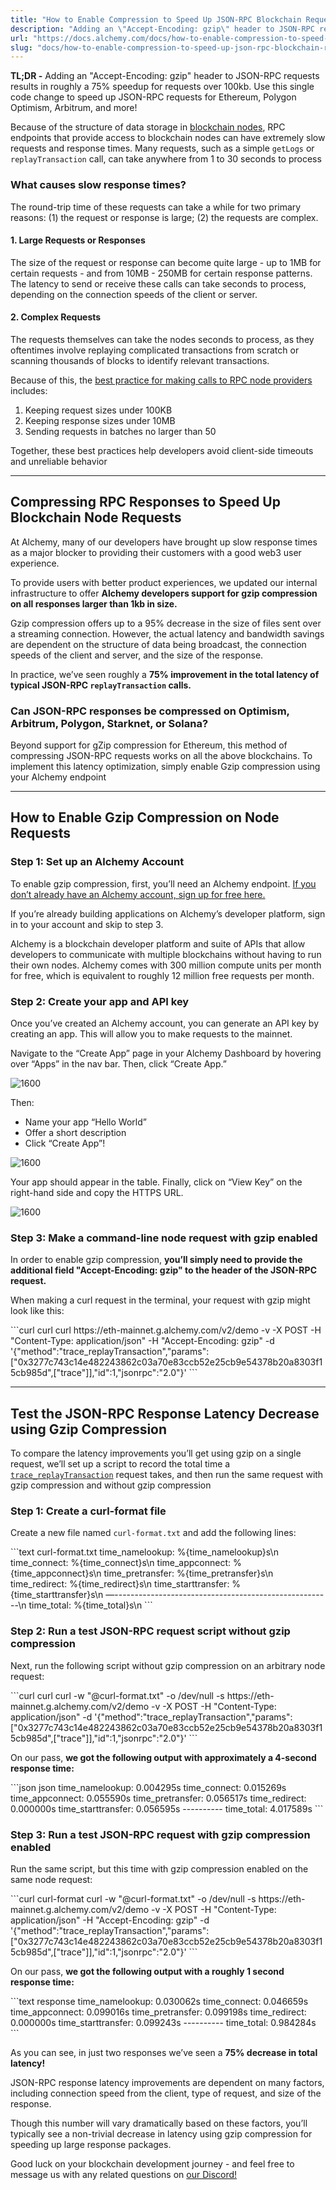 ```yaml
---
title: "How to Enable Compression to Speed Up JSON-RPC Blockchain Requests"
description: "Adding an \"Accept-Encoding: gzip\" header to JSON-RPC requests results in roughly a 75% speedup for requests over 100kb. Use this single code change to speed up JSON-RPC requests!"
url: "https://docs.alchemy.com/docs/how-to-enable-compression-to-speed-up-json-rpc-blockchain-requests"
slug: "docs/how-to-enable-compression-to-speed-up-json-rpc-blockchain-requests"
---
```


**TL;DR -** Adding an "Accept-Encoding: gzip" header to JSON-RPC requests results in roughly a 75% speedup for requests over 100kb. Use this single code change to speed up JSON-RPC requests for Ethereum, Polygon Optimism, Arbitrum, and more!

Because of the structure of data storage in [blockchain nodes](https://www.alchemy.com/blog/what-is-a-node-provider), RPC endpoints that provide access to blockchain nodes can have extremely slow requests and response times. Many requests, such as a simple `getLogs` or `replayTransaction` call, can take anywhere from 1 to 30 seconds to process

### What causes slow response times?

The round-trip time of these requests can take a while for two primary reasons: (1) the request or response is large; (2) the requests are complex.

#### 1. Large Requests or Responses

The size of the request or response can become quite large - up to 1MB for certain requests - and from 10MB - 250MB for certain response patterns. The latency to send or receive these calls can take seconds to process, depending on the connection speeds of the client or server.

#### 2. Complex Requests

The requests themselves can take the nodes seconds to process, as they oftentimes involve replaying complicated transactions from scratch or scanning thousands of blocks to identify relevant transactions.

Because of this, the [best practice for making calls to RPC node providers](https://docs.alchemy.com/alchemy/documentation/best-practices-when-using-alchemy) includes:

1. Keeping request sizes under 100KB
2. Keeping response sizes under 10MB
3. Sending requests in batches no larger than 50

Together, these best practices help developers avoid client-side timeouts and unreliable behavior

***

## Compressing RPC Responses to Speed Up Blockchain Node Requests

At Alchemy, many of our developers have brought up slow response times as a major blocker to providing their customers with a good web3 user experience.

To provide users with better product experiences, we updated our internal infrastructure to offer **Alchemy developers support for gzip compression on all responses larger than 1kb in size.**

Gzip compression offers up to a 95% decrease in the size of files sent over a streaming connection. However, the actual latency and bandwidth savings are dependent on the structure of data being broadcast, the connection speeds of the client and server, and the size of the response.

In practice, we’ve seen roughly a **75% improvement in the total latency of typical JSON-RPC `replayTransaction` calls.**

### Can JSON-RPC responses be compressed on Optimism, Arbitrum, Polygon, Starknet, or Solana?

Beyond support for gZip compression for Ethereum, this method of compressing JSON-RPC requests works on all the above blockchains. To implement this latency optimization, simply enable Gzip compression using your Alchemy endpoint

***

## How to Enable Gzip Compression on Node Requests

### Step 1: Set up an Alchemy Account

To enable gzip compression, first, you’ll need an Alchemy endpoint. [If you don’t already have an Alchemy account, sign up for free here.](https://alchemy.com/?a=gzip-compression)

If you’re already building applications on Alchemy’s developer platform, sign in to your account and skip to step 3.

Alchemy is a blockchain developer platform and suite of APIs that allow developers to communicate with multiple blockchains without having to run their own nodes. Alchemy comes with 300 million compute units per month for free, which is equivalent to roughly 12 million free requests per month.

### Step 2: Create your app and API key

Once you’ve created an Alchemy account, you can generate an API key by creating an app. This will allow you to make requests to the mainnet.

Navigate to the “Create App” page in your Alchemy Dashboard by hovering over “Apps” in the nav bar. Then, click “Create App.”

![1600](6e2d9b2-628fa8bdba8b412aa1242500_createappwitharrow.png "628fa8bdba8b412aa1242500_createappwitharrow.png")

Then:

* Name your app “Hello World”
* Offer a short description
* Click “Create App”!

![1600](62db7ae-Screen_Shot_2022-06-24_at_12.46.25_PM.png "Screen Shot 2022-06-24 at 12.46.25 PM.png")

Your app should appear in the table. Finally, click on “View Key” on the right-hand side and copy the HTTPS URL.

![1600](3dc80a4-Screen_Shot_2022-06-24_at_12.47.28_PM.png "Screen Shot 2022-06-24 at 12.47.28 PM.png")

### Step 3: Make a command-line node request with gzip enabled

In order to enable gzip compression, **you’ll simply need to provide the additional field "Accept-Encoding: gzip" to the header of the JSON-RPC request.**

When making a curl request in the terminal, your request with gzip might look like this:

<CodeGroup>
  ```curl curl
  curl https://eth-mainnet.g.alchemy.com/v2/demo
  -v -X POST
  -H "Content-Type: application/json"
  -H "Accept-Encoding: gzip"
  -d '{"method":"trace_replayTransaction","params":["0x3277c743c14e482243862c03a70e83ccb52e25cb9e54378b20a8303f15cb985d",["trace"]],"id":1,"jsonrpc":"2.0"}'
  ```
</CodeGroup>

***

## Test the JSON-RPC Response Latency Decrease using Gzip Compression

To compare the latency improvements you’ll get using gzip on a single request, we’ll set up a script to record the total time a [`trace_replayTransaction`](https://docs.alchemy.com/alchemy/enhanced-apis/trace-api/trace_replaytransaction) request takes, and then run the same request with gzip compression and without gzip compression

### Step 1: Create a curl-format file

Create a new file named `curl-format.txt` and add the following lines:

<CodeGroup>
  ```text curl-format.txt
  time_namelookup:  %{time_namelookup}s\n
  time_connect:  %{time_connect}s\n
  time_appconnect:  %{time_appconnect}s\n
  time_pretransfer:  %{time_pretransfer}s\n
  time_redirect:  %{time_redirect}s\n
  time_starttransfer:  %{time_starttransfer}s\n
  —------------------------------------------------------\n
  time_total:  %{time_total}s\n
  ```
</CodeGroup>

### Step 2: Run a test JSON-RPC request script without gzip compression

Next, run the following script without gzip compression on an arbitrary node request:

<CodeGroup>
  ```curl curl
  curl -w "@curl-format.txt" -o /dev/null -s https://eth-mainnet.g.alchemy.com/v2/demo
  -v -X POST
  -H "Content-Type: application/json"
  -d '{"method":"trace_replayTransaction","params":["0x3277c743c14e482243862c03a70e83ccb52e25cb9e54378b20a8303f15cb985d",["trace"]],"id":1,"jsonrpc":"2.0"}'
  ```
</CodeGroup>

On our pass, **we got the following output with approximately a 4-second response time:**

<CodeGroup>
  ```json json
  time_namelookup:  0.004295s
  time_connect:  0.015269s
  time_appconnect:  0.055590s
  time_pretransfer:  0.056517s
  time_redirect:  0.000000s
  time_starttransfer:  0.056595s
  ----------
  time_total:  4.017589s
  ```
</CodeGroup>

### Step 3: Run a test JSON-RPC request with gzip compression enabled

Run the same script, but this time with gzip compression enabled on the same node request:

<CodeGroup>
  ```curl curl-format
  curl -w "@curl-format.txt" -o /dev/null -s https://eth-mainnet.g.alchemy.com/v2/demo
  -v -X POST
  -H "Content-Type: application/json"
  -H "Accept-Encoding: gzip"
  -d '{"method":"trace_replayTransaction","params":["0x3277c743c14e482243862c03a70e83ccb52e25cb9e54378b20a8303f15cb985d",["trace"]],"id":1,"jsonrpc":"2.0"}'
  ```
</CodeGroup>

On our pass, **we got the following output with a roughly 1 second response time:**

<CodeGroup>
  ```text response
  time_namelookup: 0.030062s
  time_connect: 0.046659s
  time_appconnect: 0.099016s
  time_pretransfer: 0.099198s
  time_redirect: 0.000000s
  time_starttransfer: 0.099243s
  ----------
  time_total: 0.984284s
  ```
</CodeGroup>

As you can see, in just two responses we’ve seen a **75% decrease in total latency!**

JSON-RPC response latency improvements are dependent on many factors, including connection speed from the client, type of request, and size of the response.

Though this number will vary dramatically based on these factors, you’ll typically see a non-trivial decrease in latency using gzip compression for speeding up large response packages.

Good luck on your blockchain development journey - and feel free to message us with any related questions on [our Discord!](https://alchemy.com/discord)
